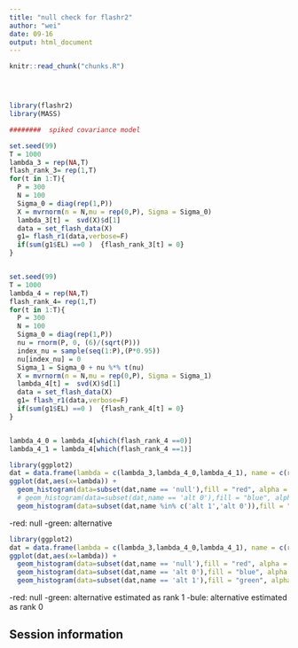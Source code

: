 ```yaml
---
title: "null check for flashr2"
author: "wei"
date: 09-16
output: html_document
---
```


<!-- The file analysis/chunks.R contains chunks that define default settings
shared across the workflowr files. -->
```r
knitr::read_chunk("chunks.R")
```

<!-- Update knitr chunk options -->
```r
```

<!-- Insert the date the file was last updated -->
```r
```

<!-- Insert the code version (Git commit SHA1) if Git repository exists and R
 package git2r is installed -->
```r
```

<!-- Add your analysis here -->

```r
library(flashr2)
library(MASS)
```

```r
########  spiked covariance model

set.seed(99)
T = 1000
lambda_3 = rep(NA,T)
flash_rank_3= rep(1,T)
for(t in 1:T){
  P = 300
  N = 100
  Sigma_0 = diag(rep(1,P))
  X = mvrnorm(n = N,mu = rep(0,P), Sigma = Sigma_0)
  lambda_3[t] =  svd(X)$d[1]
  data = set_flash_data(X)
  g1= flash_r1(data,verbose=F)
  if(sum(g1$EL) ==0 )  {flash_rank_3[t] = 0}
}


set.seed(99)
T = 1000
lambda_4 = rep(NA,T)
flash_rank_4= rep(1,T)
for(t in 1:T){
  P = 300
  N = 100
  Sigma_0 = diag(rep(1,P))
  nu = rnorm(P, 0, (6)/(sqrt(P)))
  index_nu = sample(seq(1:P),(P*0.95))
  nu[index_nu] = 0
  Sigma_1 = Sigma_0 + nu %*% t(nu)
  X = mvrnorm(n = N,mu = rep(0,P), Sigma = Sigma_1)
  lambda_4[t] =  svd(X)$d[1]
  data = set_flash_data(X)
  g1= flash_r1(data,verbose=F)
  if(sum(g1$EL) ==0 )  {flash_rank_4[t] = 0}
}


lambda_4_0 = lambda_4[which(flash_rank_4 ==0)]
lambda_4_1 = lambda_4[which(flash_rank_4 ==1)]

library(ggplot2)
dat = data.frame(lambda = c(lambda_3,lambda_4_0,lambda_4_1), name = c(rep("null",length(lambda_3)), rep("alt 0", length(lambda_4_0)),rep("alt 1", length(lambda_4_1)) ))
ggplot(dat,aes(x=lambda)) +
  geom_histogram(data=subset(dat,name == 'null'),fill = "red", alpha = 0.2) +
  # geom_histogram(data=subset(dat,name == 'alt 0'),fill = "blue", alpha = 0.2) +
  geom_histogram(data=subset(dat,name %in% c('alt 1','alt 0')),fill = "green", alpha = 0.2)
```

-red: null
-green: alternative

```r
library(ggplot2)
dat = data.frame(lambda = c(lambda_3,lambda_4_0,lambda_4_1), name = c(rep("null",length(lambda_3)), rep("alt 0", length(lambda_4_0)),rep("alt 1", length(lambda_4_1)) ))
ggplot(dat,aes(x=lambda)) +
  geom_histogram(data=subset(dat,name == 'null'),fill = "red", alpha = 0.2) +
  geom_histogram(data=subset(dat,name == 'alt 0'),fill = "blue", alpha = 0.2) +
  geom_histogram(data=subset(dat,name == 'alt 1'),fill = "green", alpha = 0.2)

```

-red: null
-green: alternative estimated as rank 1
-bule: alternative estimated as rank 0


## Session information

<!-- Insert the session information into the document -->
```r
```
